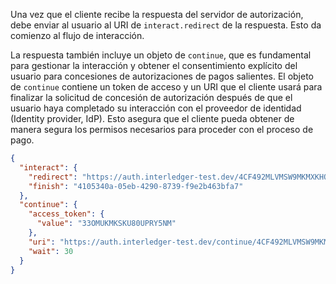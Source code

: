 ﻿Una vez que el cliente recibe la respuesta del servidor de autorización, debe enviar al usuario al URI de `interact.redirect` de la respuesta. Esto da comienzo al flujo de interacción.

La respuesta también incluye un objeto de `continue`, que es fundamental para gestionar la interacción y obtener el consentimiento explícito del usuario para concesiones de autorizaciones de pagos salientes. El objeto de `continue` contiene un token de acceso y un URI que el cliente usará para finalizar la solicitud de concesión de autorización después de que el usuario haya completado su interacción con el proveedor de identidad (Identity provider, IdP). Esto asegura que el cliente pueda obtener de manera segura los permisos necesarios para proceder con el proceso de pago.

```json title="Respuesta de ejemplo" wrap
{
  "interact": {
    "redirect": "https://auth.interledger-test.dev/4CF492MLVMSW9MKMXKHQ",
    "finish": "4105340a-05eb-4290-8739-f9e2b463bfa7"
  },
  "continue": {
    "access_token": {
      "value": "33OMUKMKSKU80UPRY5NM"
    },
    "uri": "https://auth.interledger-test.dev/continue/4CF492MLVMSW9MKMXKHQ",
    "wait": 30
  }
}
```
